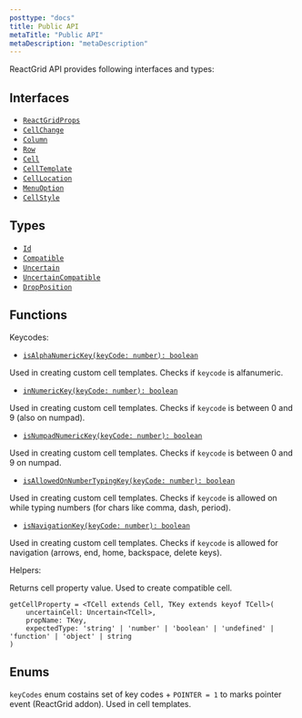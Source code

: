```yaml
---
posttype: "docs"
title: Public API
metaTitle: "Public API"
metaDescription: "metaDescription"
---
```


ReactGrid API provides following interfaces and types:

## Interfaces

- [`ReactGridProps`](link)
- [`CellChange`](link)
- [`Column`](link)
- [`Row`](link)
- [`Cell`](link)
- [`CellTemplate`](link)
- [`CellLocation`](link)
- [`MenuOption`](link)
- [`CellStyle`](link)

## Types

- [`Id`](link)
- [`Compatible`](link)
- [`Uncertain`](link)
- [`UncertainCompatible`](link)
- [`DropPosition`](link)

## Functions

Keycodes:

- [`isAlphaNumericKey(keyCode: number): boolean`](link)

Used in creating custom cell templates. Checks if `keycode` is alfanumeric.

- [`inNumericKey(keyCode: number): boolean`](link)

Used in creating custom cell templates. Checks if `keycode` is between 0 and 9 (also on numpad).

- [`isNumpadNumericKey(keyCode: number): boolean`](link)

Used in creating custom cell templates. Checks if `keycode` is between 0 and 9 on numpad.

- [`isAllowedOnNumberTypingKey(keyCode: number): boolean`](link)

Used in creating custom cell templates. Checks if `keycode` is allowed on while typing 
numbers (for chars like comma, dash, period).

- [`isNavigationKey(keyCode: number): boolean`](link)

Used in creating custom cell templates. Checks if `keycode` is allowed for navigation 
(arrows, end, home, backspace, delete keys).

Helpers:

Returns cell property value. Used to create compatible cell.

```tsx
getCellProperty = <TCell extends Cell, TKey extends keyof TCell>(
    uncertainCell: Uncertain<TCell>,
    propName: TKey,
    expectedType: 'string' | 'number' | 'boolean' | 'undefined' | 'function' | 'object' | string
)
```

## Enums

`keyCodes` enum costains set of key codes + `POINTER = 1` to marks pointer event (ReactGrid addon). 
Used in cell templates.